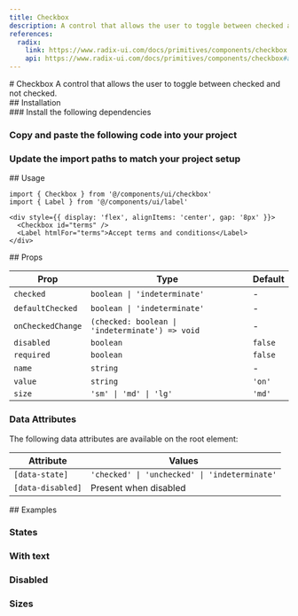 ```yaml
---
title: Checkbox
description: A control that allows the user to toggle between checked and not checked.
references:
  radix:
    link: https://www.radix-ui.com/docs/primitives/components/checkbox
    api: https://www.radix-ui.com/docs/primitives/components/checkbox#api-reference
---
```

<ContentContainer>

<Section gap="1">
# Checkbox
<Paragraph size={'extraLarge'} color={'tertiary'}>A control that allows the user to toggle between checked and not checked.</Paragraph>
<ComponentPreview name="checkbox" withRecipe />
</Section>

<Section>
## Installation

<Steps>
<Section>
### Install the following dependencies

<InstallTabs pkg="@radix-ui/react-checkbox" />

### Copy and paste the following code into your project

<ComponentSource name="checkbox" />

### Update the import paths to match your project setup

</Section>
</Steps>
</Section>

<Section>
## Usage

```tsx
import { Checkbox } from '@/components/ui/checkbox'
import { Label } from '@/components/ui/label'

<div style={{ display: 'flex', alignItems: 'center', gap: '8px' }}>
  <Checkbox id="terms" />
  <Label htmlFor="terms">Accept terms and conditions</Label>
</div>
```
</Section>

<Section>
## Props

| Prop | Type | Default |
| ---- | ---- | ------- |
| `checked` | `boolean \| 'indeterminate'` | - |
| `defaultChecked` | `boolean \| 'indeterminate'` | - |
| `onCheckedChange` | `(checked: boolean \| 'indeterminate') => void` | - |
| `disabled` | `boolean` | `false` |
| `required` | `boolean` | `false` |
| `name` | `string` | - |
| `value` | `string` | `'on'` |
| `size` | `'sm' \| 'md' \| 'lg'` | `'md'` |

### Data Attributes

The following data attributes are available on the root element:

| Attribute | Values |
| --------- | ------ |
| `[data-state]` | `'checked' \| 'unchecked' \| 'indeterminate'` |
| `[data-disabled]` | Present when disabled |
</Section>

<Section>
## Examples

### States
<ComponentPreview name="checkbox" file="states"/>

### With text
<ComponentPreview name="checkbox"/>

### Disabled
<ComponentPreview name="checkbox" file="disabled"/>

### Sizes
<ComponentPreview name="checkbox" file="sizes"/>

</Section>

</ContentContainer>